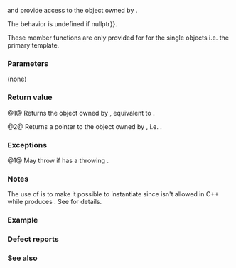 {{cpp/memory/unique_ptr/title|operator*|operator-&gt;}}
{{cpp/memory/unique_ptr/navbar}}
{{dcl begin}}
{{dcl|since=c++11|num=1|notes={{mark|constexpr since C++23}}|1=
typename std::add_lvalue_reference&lt;T&gt;::type operator*() const
    noexcept(noexcept(*std::declval&lt;pointer&gt;()));
}}
{{dcl|since=c++11|num=2|notes={{mark|constexpr since C++23}}|1=
pointer operator-&gt;() const noexcept;
}}
{{dcl end}}

{{tt|operator*}} and {{tt|operator-&gt;}} provide access to the object owned by {{c|*this}}.

The behavior is undefined if {{c|get() {{==}} nullptr}}.

These member functions are only provided for {{tt|unique_ptr}} for the single objects i.e. the primary template.

===Parameters===
(none)

===Return value===
@1@ Returns the object owned by {{c|*this}}, equivalent to {{c|*get()}}.

@2@ Returns a pointer to the object owned by {{c|*this}}, i.e. {{c|get()}}.

===Exceptions===
@1@ May throw if {{tt|pointer}} has a throwing {{tt|operator*}}.

===Notes===
The use of {{lc|std::add_lvalue_reference}} is to make it possible to instantiate {{c|std::unique_ptr&lt;void&gt;}} since {{c|void&amp;}} isn't allowed in C++ while {{c|std::add_lvalue_reference&lt;void&gt;}} produces {{c|void}}. See {{wg21|LWG673}} for details.

===Example===
{{example
|code=
#include &lt;iostream&gt;
#include &lt;memory&gt;

struct Foo
{
    void bar() { std::cout &lt;&lt; "Foo::bar\n"; }
};

void f(const Foo&amp;) 
{
    std::cout &lt;&lt; "f(const Foo&amp;)\n";
}

int main() 
{
    std::unique_ptr&lt;Foo&gt; ptr(new Foo);

    ptr-&gt;bar();
    f(*ptr);
}
|output=
Foo::bar
f(const Foo&amp;)
}}

===Defect reports===
{{dr list begin}}
{{dr list item|wg=lwg|dr=2762|std=C++11|before={{tt|operator*}} might be potentially-throwing even if&lt;br&gt;{{c|*get()}} was noexcept|after=a conditional exception specification added}}
{{dr list end}}

===See also===
{{dsc begin}}
{{dsc inc|cpp/memory/unique_ptr/dsc get}}
{{dsc end}}

{{langlinks|de|es|fr|it|ja|pt|ru|zh}}